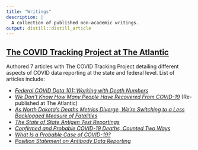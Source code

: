 ```yaml
---
title: "Writings"
description: |
  A collection of published non-academic writings.
output: distill::distill_article
---
```


## [**The COVID Tracking Project at The Atlantic**](https://covidtracking.com/search?q=Quang)   

Authored 7 articles with The COVID Tracking Project detailing different aspects of COVID data reporting at the state and federal level. List of articles include:   

* [*Federal COVID Data 101: Working with Death Numbers*](https://covidtracking.com/analysis-updates/federal-covid-data-101-working-with-death-numbers)  
* [*We Don’t Know How Many People Have Recovered From COVID-19*](https://www.theatlantic.com/health/archive/2021/01/how-many-have-recovered-covid-19-we-dont-know/617679/) (Re-published at The Atlantic)        
* [*As North Dakota’s Deaths Metrics Diverge, We’re Switching to a Less Backlogged Measure of Fatalities*](https://covidtracking.com/blog/north-dakota-deaths-backlog)    
* [*The State of State Antigen Test Reportings*](https://covidtracking.com/blog/antigen-testing-reporting)    
* [*Confirmed and Probable COVID-19 Deaths, Counted Two Ways*](https://covidtracking.com/blog/confirmed-and-probable-covid-19-deaths-counted-two-ways)    
* [*What Is a Probable Case of COVID-19?*](https://covidtracking.com/blog/what-is-a-probable-case-of-covid-19)  
* [*Position Statement on Antibody Data Reporting*](https://covidtracking.com/blog/antibody-data-reporting)    




